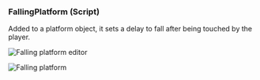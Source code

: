 ### FallingPlatform (Script)

Added to a platform object, it sets a delay to fall after being touched by the player.

![Falling platform editor](../Images/Y-falling-platform.png)

![Falling platform](../Images/X-falling.gif)
